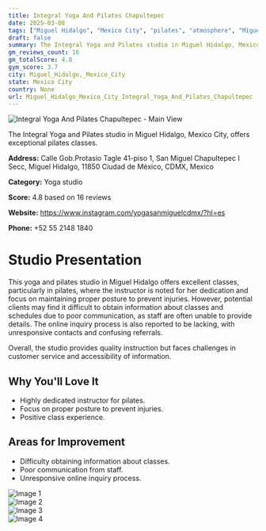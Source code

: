 ```yaml
---
title: Integral Yoga And Pilates Chapultepec
date: 2025-03-08
tags: ["Miguel Hidalgo", "Mexico City", "pilates", "atmosphere", "Miguel Hidalgo, Mexico City"]  
draft: false
summary: The Integral Yoga and Pilates studio in Miguel Hidalgo, Mexico City, offers exceptional pilates classes.
gm_reviews_count: 16
gm_totalScore: 4.8
gym_score: 3.7
city: Miguel_Hidalgo,_Mexico_City
state: Mexico City
country: None
url: Miguel_Hidalgo_Mexico_City_Integral_Yoga_And_Pilates_Chapultepec
---
```


<div className="aspect-[16/9] relative my-8">
  <img 
    src="https://lh5.googleusercontent.com/p/AF1QipPU1y93hB8PS7dWO3s0fDEvwMXXSZPr3Zv8GTzn=w1920-h1080-k-no"
    alt="Integral Yoga And Pilates Chapultepec - Main View"
    className="object-cover absolute inset-0 w-full h-full rounded-lg"
  />
</div>

The Integral Yoga and Pilates studio in Miguel Hidalgo, Mexico City, offers exceptional pilates classes.

**Address:** Calle Gob.Protasio Tagle 41-piso 1, San Miguel Chapultepec I Secc, Miguel Hidalgo, 11850 Ciudad de México, CDMX, Mexico

**Category:** Yoga studio

**Score:** 4.8 based on 16 reviews

**Website:** https://www.instagram.com/yogasanmiguelcdmx/?hl=es

**Phone:** +52 55 2148 1840

# Studio Presentation

This yoga and pilates studio in Miguel Hidalgo offers excellent classes, particularly in pilates, where the instructor is noted for her dedication and focus on maintaining proper posture to prevent injuries. However, potential clients may find it difficult to obtain information about classes and schedules due to poor communication, as staff are often unable to provide details. The online inquiry process is also reported to be lacking, with unresponsive contacts and confusing referrals.

Overall, the studio provides quality instruction but faces challenges in customer service and accessibility of information.

## Why You'll Love It

- Highly dedicated instructor for pilates.
- Focus on proper posture to prevent injuries.
- Positive class experience.

## Areas for Improvement

- Difficulty obtaining information about classes.
- Poor communication from staff.
- Unresponsive online inquiry process.

<div className="grid grid-cols-1 xl:grid-cols-2 gap-4 my-8">
<div className="aspect-[4/3] relative"><img src="https://lh5.googleusercontent.com/p/AF1QipMbU34Z43NJLXBJ-fldGfiBxaIpW9hLPllBUdmM=w1920-h1080-k-no" alt="Image 1" className="object-cover absolute inset-0 w-full h-full rounded-lg" /></div>
<div className="aspect-[4/3] relative"><img src="https://lh5.googleusercontent.com/p/AF1QipOn8EeyWylSvNWScqsQRpgIpHdShGMcuF_dReIm=w1920-h1080-k-no" alt="Image 2" className="object-cover absolute inset-0 w-full h-full rounded-lg" /></div>
<div className="aspect-[4/3] relative"><img src="https://lh5.googleusercontent.com/p/AF1QipPzRTIVWwUblptCtk-IfHQRYpRYfI2orhSCYcGP=w1920-h1080-k-no" alt="Image 3" className="object-cover absolute inset-0 w-full h-full rounded-lg" /></div>
<div className="aspect-[4/3] relative"><img src="https://lh5.googleusercontent.com/p/AF1QipNMetPQooX6lh_Bccr0UvrQlRvxFY0uOD7WHwuO=w1920-h1080-k-no" alt="Image 4" className="object-cover absolute inset-0 w-full h-full rounded-lg" /></div>
</div>